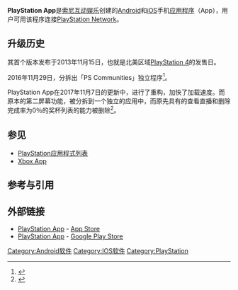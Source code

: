 {{NoteTA
| G1 = Games
}}

{{Infobox software
| title = PlayStation App
| name = PlayStation App
| logo = 
| screenshot = 
| screenshot size =
| caption = 
| developer = [[Sony_Interactive_Entertainment|Sony Interactive Entertainment]]
| released = {{Start date|2013|11|15}}
| discontinued = 
| latest release version = {{Multiple releases
 | branch1=iOS | version1= 21.8.0 | date1={{start date and age|2021|08|25}}
 | branch2= Android | version2= 21.8.0 |date2= {{start date and age|2021|08|18}}
}}
| latest release date = 
| operating system = [[iOS|iOS]], [[Android_(operating_system)|Android]]
| size = 
| language = [[英语|英语]], [[捷克语|捷克语]], [[丹麦语|丹麦语]], [[荷蘭語|荷蘭語]], [[芬兰语|芬兰语]], [[法语|法语]], [[德语|德语]], [[希腊语|希腊语]], [[意大利语|意大利语]], [[挪威语|挪威语]], [[波兰语|波兰语]], [[葡萄牙语|葡萄牙语]], [[俄语|俄语]], [[西班牙语|西班牙语]], [[瑞典语|瑞典语]], [[土耳其语|土耳其语]]，[[中文|中文]]
| genre = 娱乐
| website = {{url|www.playstation.com/en-us/explore/ps4/app/}}
}}

'''PlayStation App'''是[[索尼互动娱乐|索尼互动娱乐]]创建的[[Android|Android]]和[[iOS|iOS]]手机[[应用程序|应用程序]]（App），用户可用该程序连接[[PlayStation_Network|PlayStation Network]]。

== 升级历史 ==
其首个版本发布于2013年11月15日，也就是北美区域[[PlayStation_4|PlayStation 4]]的发售日。

2016年11月29日，分拆出「PS Communities」独立程序<ref>{{Cite web|url=https://blog.us.playstation.com/2016/11/29/playstation-communities-app-out-today-on-ios-and-android/|title=PlayStation Communities App Out Today on iOS and Android|website=PlayStation.Blog|language=en-US|access-date=2017-11-24|archive-date=2017-12-01|archive-url=https://web.archive.org/web/20171201044325/https://blog.us.playstation.com/2016/11/29/playstation-communities-app-out-today-on-ios-and-android/|dead-url=no}}</ref>。

PlayStation App在2017年11月7日的更新中，进行了重构，加快了加载速度。而原本的第二屏幕功能，被分拆到一个独立的应用中，而原先具有的查看直播和删除完成率为0％的奖杯列表的能力被删除<ref>{{Cite web|url=https://blog.us.playstation.com/2017/11/07/playstation-app-gets-a-whole-new-look/|title=PlayStation App Gets a Whole New Look|website=PlayStation.Blog|language=en-US|access-date=2017-11-24|archive-date=2017-12-01|archive-url=https://web.archive.org/web/20171201044731/https://blog.us.playstation.com/2017/11/07/playstation-app-gets-a-whole-new-look/|dead-url=no}}</ref>。
== 参见 ==
*[[PlayStation应用程式列表|PlayStation应用程式列表]]
*[[Xbox_(應用程式)|Xbox App]] 
== 参考与引用 ==
{{reflist|2}}
== 外部链接 ==
* [https://itunes.apple.com/us/app/playstation-app/id410896080 PlayStation App]{{Wayback|url=https://itunes.apple.com/us/app/playstation-app/id410896080 |date=20180719114019 }} - [[App_Store_(iOS)|App Store]]
* [https://play.google.com/store/apps/details?id=com.scee.psxandroid PlayStation App]{{Wayback|url=https://play.google.com/store/apps/details?id=com.scee.psxandroid |date=20180827092111 }} - [[Google_Play_Store|Google Play Store]]

{{PlayStation}}

[[Category:Android软件|Category:Android软件]]
[[Category:IOS软件|Category:IOS软件]]
[[Category:PlayStation|Category:PlayStation]]